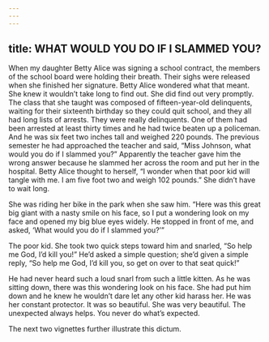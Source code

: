 ```yaml
---
---
---
```

title: WHAT WOULD YOU DO IF I SLAMMED YOU?
---




When my daughter Betty Alice was signing a school contract, the members of the school board were holding their breath. Their sighs were released when she finished her signature. Betty Alice wondered what that meant. She knew it wouldn’t take long to find out. She did find out very promptly. The class that she taught was composed of fifteen-year-old delinquents, waiting for their sixteenth birthday so they could quit school, and they all had long lists of arrests. They were really delinquents. One of them had been arrested at least thirty times and he had twice beaten up a policeman. And he was six feet two inches tall and weighed 220 pounds. The previous semester he had approached the teacher and said, “Miss Johnson, what would you do if I slammed you?” Apparently the teacher gave him the wrong answer because he slammed her across the room and put her in the hospital. Betty Alice thought to herself, “I wonder when that poor kid will tangle with me. I am five foot two and weigh 102 pounds.” She didn’t have to wait long.

She was riding her bike in the park when she saw him. “Here was this great big giant with a nasty smile on his face, so I put a wondering look on my face and opened my big blue eyes widely. He stopped in front of me, and asked, ‘What would you do if I slammed you?’”

The poor kid. She took two quick steps toward him and snarled, “So help me God, I’d kill you!” He’d asked a simple question; she’d given a simple reply, “So help me God, I’d kill you, so get on over to that seat quick!”

He had never heard such a loud snarl from such a little kitten. As he was sitting down, there was this wondering look on his face. She had put him down and he knew he wouldn’t dare let any other kid harass her. He was her constant protector. It was so beautiful. She was very beautiful. The unexpected always helps. You never do what’s expected.




The next two vignettes further illustrate this dictum.